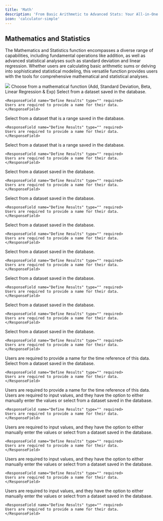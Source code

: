 ```yaml
---
title: 'Math'
description: 'From Basic Arithmetic to Advanced Stats: Your All-in-One Math Tool.'
icon: 'calculator-simple'
---
```


## Mathematics and Statistics

The Mathematics and Statistics function encompasses a diverse range of capabilities, including fundamental operations like addition, as well as advanced statistical analyses such as standard deviation and linear regression. Whether users are calculating basic arithmetic sums or delving into sophisticated statistical modeling, this versatile function provides users with the tools for comprehensive mathematical and statistical analyses.

<Frame className="mx-auto">
    <img style={{height: "300px"}} src="/images/Strategy_Function/Math.png" /> 
</Frame>

<ResponseField name="Function" type="" required>
  Choose from a mathematical function (Add, Standard Deviation, Beta, Linear Regression & Exp)
</ResponseField>




  <Tabs>
  <Tab title="STD">
    <ResponseField name="Input" type="" required>
    Select from a dataset saved in the database.
    </ResponseField>

    <ResponseField name="Define Results" type="" required>
    Users are required to provide a name for their data.
    </ResponseField>

  </Tab>
  <Tab title="VAR">
    <ResponseField name="Input" type="" required>
    Select from a dataset that is a range saved in the database.
    </ResponseField>

    <ResponseField name="Define Results" type="" required>
    Users are required to provide a name for their data.
    </ResponseField>

  </Tab>
  <Tab title="SUM">
    <ResponseField name="Input" type="" required>
    Select from a dataset that is a range saved in the database.
    </ResponseField>

    <ResponseField name="Define Results" type="" required>
    Users are required to provide a name for their data.
    </ResponseField>

  </Tab>
  <Tab title="EXP">
    <ResponseField name="Input" type="" required>
    Select from a dataset saved in the database.
    </ResponseField>

    <ResponseField name="Define Results" type="" required>
    Users are required to provide a name for their data.
    </ResponseField>

</Tab>
  <Tab title="CEIL">
    <ResponseField name="Input" type="" required>
    Select from a dataset saved in the database.
    </ResponseField>

    <ResponseField name="Define Results" type="" required>
    Users are required to provide a name for their data.
    </ResponseField>

</Tab>
  <Tab title="FLOOR">
    <ResponseField name="Input" type="" required>
    Select from a dataset saved in the database.
    </ResponseField>

    <ResponseField name="Define Results" type="" required>
    Users are required to provide a name for their data.
    </ResponseField>

</Tab>
  <Tab title="LN">
    <ResponseField name="Input" type="" required>
    Select from a dataset saved in the database.
    </ResponseField>

    <ResponseField name="Define Results" type="" required>
    Users are required to provide a name for their data.
    </ResponseField>

  </Tab>
  <Tab title="LOG10">
    <ResponseField name="Input" type="" required>
    Select from a dataset saved in the database.
    </ResponseField>

    <ResponseField name="Define Results" type="" required>
    Users are required to provide a name for their data.
    </ResponseField>

  </Tab>
  <Tab title="SQRT">
    <ResponseField name="Input" type="" required>
    Select from a dataset saved in the database.
    </ResponseField>

    <ResponseField name="Define Results" type="" required>
    Users are required to provide a name for their data.
    </ResponseField> 

  </Tab>
  <Tab title="MAX">
    <ResponseField name="Input" type="" required>
    Select from a dataset saved in the database.
    </ResponseField>

    <ResponseField name="Define Results" type="" required>
    Users are required to provide a name for their data.
    </ResponseField> 

   <ResponseField name="Time Ref" type="" required>
    Users are required to provide a name for the time reference of this data.
    </ResponseField> 

 </Tab>
  <Tab title="MIN">
    <ResponseField name="Input" type="" required>
    Select from a dataset saved in the database.
    </ResponseField>

    <ResponseField name="Define Results" type="" required>
    Users are required to provide a name for their data.
    </ResponseField> 

   <ResponseField name="Time Ref" type="" required>
    Users are required to provide a name for the time reference of this data.
    </ResponseField> 

  </Tab>
  <Tab title="ADD">
    <ResponseField name="Input 1&2" type="" required>
    Users are required to input values, and they have the option to either manually enter the values or select from a dataset saved in the database.
    </ResponseField>

    <ResponseField name="Define Results" type="" required>
    Users are required to provide a name for their data.
    </ResponseField>

</Tab>
  <Tab title="SUB">
    <ResponseField name="Input 1&2" type="" required>
    Users are required to input values, and they have the option to either manually enter the values or select from a dataset saved in the database.
    </ResponseField>

    <ResponseField name="Define Results" type="" required>
    Users are required to provide a name for their data.
    </ResponseField>

</Tab>
  <Tab title="DIV">
    <ResponseField name="Input 1&2" type="" required>
    Users are required to input values, and they have the option to either manually enter the values or select from a dataset saved in the database.
    </ResponseField>

    <ResponseField name="Define Results" type="" required>
    Users are required to provide a name for their data.
    </ResponseField>

</Tab>
  <Tab title="MULT">
    <ResponseField name="Input 1&2" type="" required>
    Users are required to input values, and they have the option to either manually enter the values or select from a dataset saved in the database.
    </ResponseField>

    <ResponseField name="Define Results" type="" required>
    Users are required to provide a name for their data.
    </ResponseField>


  </Tab>
</Tabs>